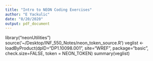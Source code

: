 ```yaml
---
title: "Intro to NEON Coding Exercises"
author: "E Yackulic"
date: "8/20/2020"
output: pdf_document
---
```


library("neonUtilities")
source('~/Desktop/INF_550_Notes/neon_token_source.R')
veglist <- loadByProduct(dpID="DP1.10098.001", site="WREF", package="basic", check.size=FALSE, token = NEON_TOKEN)
summary(veglist)
